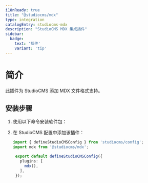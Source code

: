 ```yaml
---
i18nReady: true
title: "@studiocms/mdx"
type: integration
catalogEntry: studiocms-mdx
description: "StudioCMS MDX 集成插件"
sidebar:
  badge: 
    text: '插件'
    variant: 'tip'
---
```



# 简介

此插件为 StudioCMS 添加 MDX 文件格式支持。

## 安装步骤

1. 使用以下命令安装软件包：

   <PackageManagers pkg="studiocms" type='run' args='add @studiocms/mdx' />

2. 在 StudioCMS 配置中添加该插件：

   ```ts twoslash title="studiocms.config.mjs" {2, 6}
   import { defineStudioCMSConfig } from 'studiocms/config';
   import mdx from '@studiocms/mdx';

    export default defineStudioCMSConfig({
      plugins: [
        mdx(),
      ],
    });
  ```